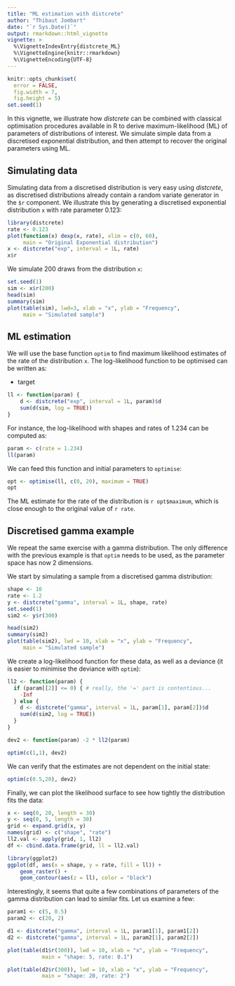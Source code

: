 ```yaml
---
title: "ML estimation with distcrete"
author: "Thibaut Jombart"
date: "`r Sys.Date()`"
output: rmarkdown::html_vignette
vignette: >
  %\VignetteIndexEntry{distcrete_ML}
  %\VignetteEngine{knitr::rmarkdown}
  %\VignetteEncoding{UTF-8}
---
```


``` r
knitr::opts_chunk$set(
  error = FALSE,
  fig.width = 7,
  fig.height = 5)
set.seed(1)
```


In this vignette, we illustrate how *distcrete* can be combined with
classical optimisation procedures available in R to derive maximum-likelihood
(ML) of parameters of distributions of interest. We simulate simple data from
a discretised exponential distribution, and then attempt to recover the
original parameters using ML.


## Simulating data

Simulating data from a discretised distribution is very easy using
*distcrete*, as discretised distributions already contain a random variate
generator in the `$r` component. We illustrate this by generating a
discretised exponential distribution `x` with rate parameter 0.123:
``` r
library(distcrete)
rate <- 0.123
plot(function(x) dexp(x, rate), xlim = c(0, 60),
     main = "Original Exponential distribution")
x <- distcrete("exp", interval = 1L, rate)
x$r
```


We simulate 200 draws from the distribution `x`:
``` r
set.seed(1)
sim <- x$r(200)
head(sim)
summary(sim)
plot(table(sim), lwd=3, xlab = "x", ylab = "Frequency",
     main = "Simulated sample")
```




## ML estimation

We will use the base function `optim` to find maximum likelihood estimates of
the rate of the distribution `x`. The log-likelihood function to be optimised
can be written as:

+ target
``` r
ll <- function(param) {
    d <- distcrete("exp", interval = 1L, param)$d
    sum(d(sim, log = TRUE))
}
```


For instance, the log-likelihood with shapes and rates of 1.234 can be computed as:
``` r
param <- c(rate = 1.234)
ll(param)
```



We can feed this function and initial parameters to `optimise`:
``` r
opt <- optimise(ll, c(0, 20), maximum = TRUE)
opt
```


The ML estimate for the rate of the distribution is `r opt$maximum`, which is
close enough to the original value of `r rate`.




## Discretised gamma example

We repeat the same exercise with a gamma distribution. The only difference
with the previous example is that `optim` needs to be used, as the parameter
space has now 2 dimensions.

We start by simulating a sample from a discretised gamma distribution:
``` r
shape <- 10
rate <- 1.2
y <- distcrete("gamma", interval = 1L, shape, rate)
set.seed(1)
sim2 <- y$r(300)

head(sim2)
summary(sim2)
plot(table(sim2), lwd = 10, xlab = "x", ylab = "Frequency",
     main = "Simulated sample")
```



We create a log-likelihood function for these data, as well as a deviance (it
is easier to minimise the deviance with `optim`):
``` r
ll2 <- function(param) {
  if (param[[2]] <= 0) { # really, the '=' part is contentious...
    -Inf
  } else {
    d <- distcrete("gamma", interval = 1L, param[1], param[2])$d
    sum(d(sim2, log = TRUE))
  }
}

dev2 <- function(param) -2 * ll2(param)

optim(c(1,1), dev2)
```


We can verify that the estimates are not dependent on the initial state:
``` r
optim(c(0.5,20), dev2)
```


Finally, we can plot the likelihood surface to see how tightly the distribution fits the data:

``` r
x <- seq(0, 20, length = 30)
y <- seq(0, 5, length = 30)
grid <- expand.grid(x, y)
names(grid) <- c("shape", "rate")
ll2.val <- apply(grid, 1, ll2)
df <- cbind.data.frame(grid, ll = ll2.val)

library(ggplot2)
ggplot(df, aes(x = shape, y = rate, fill = ll)) +
    geom_raster() +
    geom_contour(aes(z = ll), color = "black")
```

Interestingly, it seems that quite a few combinations of parameters of the
gamma distribution can lead to similar fits. Let us examine a few:

``` r
param1 <- c(5, 0.5)
param2 <- c(20, 2)

d1 <- distcrete("gamma", interval = 1L, param1[1], param1[2])
d2 <- distcrete("gamma", interval = 1L, param2[1], param2[2])

plot(table(d1$r(300)), lwd = 10, xlab = "x", ylab = "Frequency",
           main = "shape: 5, rate: 0.1")

plot(table(d2$r(300)), lwd = 10, xlab = "x", ylab = "Frequency",
           main = "shape: 20, rate: 2")
```

